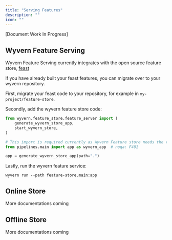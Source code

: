 ```yaml
---
title: "Serving Features"
description: ""
icon: ""
---
```


[Document Work In Progress]

## Wyvern Feature Serving

Wyvern Feature Serving currently integrates with the open source feature store, [feast](https://feast.dev/)

If you have already built your feast features, you can migrate over to your wyvern repository.

First, migrate your feast code to your repository, for example in `my-project/feature-store`.

Secondly, add the wyvern feature store code:

```python feature-store/main.py
from wyvern.feature_store.feature_server import (
    generate_wyvern_store_app,
    start_wyvern_store,
)

# This import is required currently as Wyvern Feature store needs the real-time feature registry info
from pipelines.main import app as wyvern_app  # noqa: F401

app = generate_wyvern_store_app(path=".")
```

Lastly, run the wyvern feature service:

```shell
wyvern run --path feature-store.main:app
```

## Online Store

More documentations coming

## Offline Store

More documentations coming
